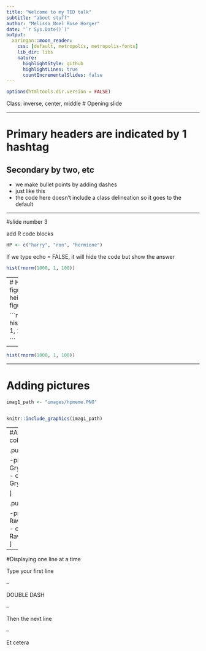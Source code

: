 ```yaml
---
title: "Welcome to my TED talk"
subtitle: "about stuff"
author: "Melissa Noel Rose Horger"
date: "`r Sys.Date()`)"
output:
  xaringan::moon_reader:
    css: [default, metropolis, metropolis-fonts]
    lib_dir: libs
    nature:
      highlightStyle: github
      highlightLines: true
      countIncrementalSlides: false
---
```




```r
options(htmltools.dir.version = FALSE)
```

Class: inverse, center, middle
# Opening slide 

---

# Primary headers are indicated by 1 hashtag

## Secondary by two, etc

- we make bullet points by adding dashes 
- just like this 
- the code here doesn't include a class delineation so it goes to the default 


---

#slide number 3


add R code blocks 

```r
HP <- c("harry", "ron", "hermione")

```

If we type echo = FALSE, it will hide the code but show the answer 


```r

hist(rnorm(1000, 1, 100))

```

---
# How do we figure out the height of our figures?

```r

hist(rnorm(1000, 1, 100))

```

---

```r
hist(rnorm(1000, 1, 100))
```

---

# Adding pictures 

```r


imag1_path <- "images/hpmeme.PNG"


knitr::include_graphics(imag1_path)

```

---
#Adding columns 

.pull-left[

-pros of Gryffindor. 
- cons of Gryffindor. 

]

.pull-right[

-pros of Ravenclaw.
- cons of Ravenclaw.
]



---

#Displaying one line at a time 


Type your first line 

--

DOUBLE DASH

--

Then the next line 

--

Et cetera 